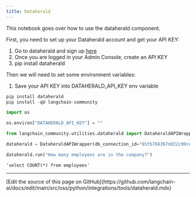 ```yaml
---
title: Dataherald
---
```


This notebook goes over how to use the dataherald component.

First, you need to set up your Dataherald account and get your API KEY:

1. Go to dataherald and sign up [here](https://www.dataherald.com/)
2. Once you are logged in your Admin Console, create an API KEY
3. pip install dataherald

Then we will need to set some environment variables:

1. Save your API KEY into DATAHERALD_API_KEY env variable

```python
pip install dataherald
pip install -qU langchain-community
```

```python
import os

os.environ["DATAHERALD_API_KEY"] = ""
```

```python
from langchain_community.utilities.dataherald import DataheraldAPIWrapper
```

```python
dataherald = DataheraldAPIWrapper(db_connection_id="65fb766367dd22c99ce1a12d")
```

```python
dataherald.run("How many employees are in the company?")
```

```output
'select COUNT(*) from employees'
```

---

<Callout icon="pen-to-square" iconType="regular">
  [Edit the source of this page on GitHub](https://github.com/langchain-ai/docs/edit/main/src/oss/python/integrations/tools/dataherald.mdx)
</Callout>
